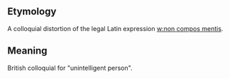 ==Etymology==
A colloquial distortion of the legal Latin expression [[w:non compos mentis]].
==Meaning==
British colloquial for "unintelligent person".

{{stub}}